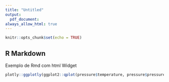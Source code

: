 ```yaml
---
title: "Untitled"
output: 
  pdf_document:
always_allow_html: true
---
```


```r
knitr::opts_chunk$set(echo = TRUE)
```

## R Markdown

Exemplo de Rmd com html Widget

```r
plotly::ggplotly(ggplot2::qplot(pressure$temperature, pressure$pressure))
```

